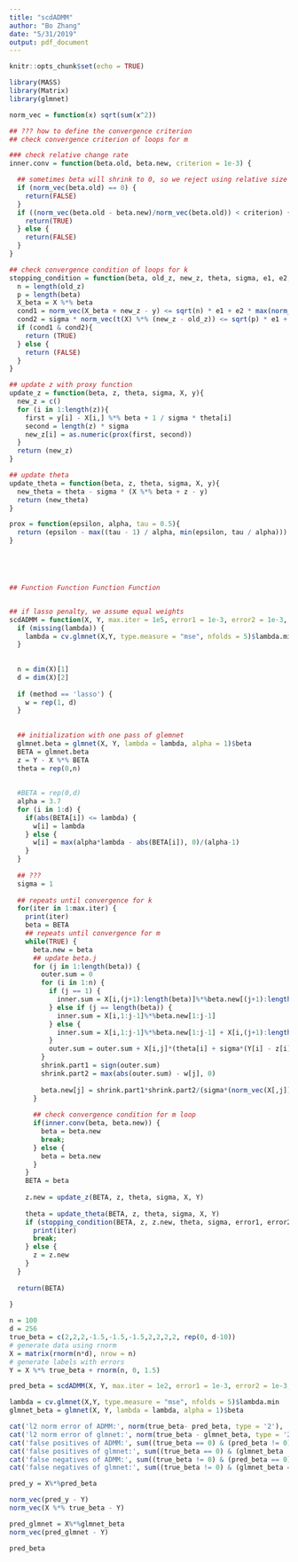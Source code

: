 ```yaml
---
title: "scdADMM"
author: "Bo Zhang"
date: "5/31/2019"
output: pdf_document
---
```


```r
knitr::opts_chunk$set(echo = TRUE)
```
```r
library(MASS)
library(Matrix)
library(glmnet)
```

```r
norm_vec = function(x) sqrt(sum(x^2))

## ??? how to define the convergence criterion
## check convergence criterion of loops for m

### check relative change rate
inner.conv = function(beta.old, beta.new, criterion = 1e-3) {

  ## sometimes beta will shrink to 0, so we reject using relative size
  if (norm_vec(beta.old) == 0) {
    return(FALSE)
  }
  if ((norm_vec(beta.old - beta.new)/norm_vec(beta.old)) < criterion) {
    return(TRUE)
  } else {
    return(FALSE)
  }
}

## check convergence condition of loops for k
stopping_condition = function(beta, old_z, new_z, theta, sigma, e1, e2, X, y){
  n = length(old_z)
  p = length(beta)
  X_beta = X %*% beta
  cond1 = norm_vec(X_beta + new_z - y) <= sqrt(n) * e1 + e2 * max(norm_vec(X_beta), norm_vec(new_z), norm_vec(y))
  cond2 = sigma * norm_vec(t(X) %*% (new_z - old_z)) <= sqrt(p) * e1 + e2 * norm_vec(t(X) %*% theta)
  if (cond1 & cond2){
    return (TRUE)
  } else {
    return (FALSE)
  }
}

## update z with proxy function
update_z = function(beta, z, theta, sigma, X, y){
  new_z = c()
  for (i in 1:length(z)){
    first = y[i] - X[i,] %*% beta + 1 / sigma * theta[i]
    second = length(z) * sigma
    new_z[i] = as.numeric(prox(first, second))
  }
  return (new_z)
}

## update theta
update_theta = function(beta, z, theta, sigma, X, y){
  new_theta = theta - sigma * (X %*% beta + z - y)
  return (new_theta)
}

prox = function(epsilon, alpha, tau = 0.5){
  return (epsilon - max((tau - 1) / alpha, min(epsilon, tau / alpha)))
}





## Function Function Function Function


## if lasso penalty, we assume equal weights
scdADMM = function(X, Y, max.iter = 1e5, error1 = 1e-3, error2 = 1e-3, method = 'lasso', lambda) {
  if (missing(lambda)) {
    lambda = cv.glmnet(X,Y, type.measure = "mse", nfolds = 5)$lambda.min
  }
  
  
  n = dim(X)[1]
  d = dim(X)[2]
  
  if (method == 'lasso') {
    w = rep(1, d)
  }
  
  
  ## initialization with one pass of glemnet
  glmnet.beta = glmnet(X, Y, lambda = lambda, alpha = 1)$beta
  BETA = glmnet.beta
  z = Y - X %*% BETA
  theta = rep(0,n)
  
  
  #BETA = rep(0,d)
  alpha = 3.7
  for (i in 1:d) {
    if(abs(BETA[i]) <= lambda) {
      w[i] = lambda
    } else {
      w[i] = max(alpha*lambda - abs(BETA[i]), 0)/(alpha-1)
    }
  }
  
  ## ???
  sigma = 1
  
  ## repeats until convergence for k
  for(iter in 1:max.iter) {
    print(iter)
    beta = BETA
    ## repeats until convergence for m
    while(TRUE) {
      beta.new = beta
      ## update beta.j
      for (j in 1:length(beta)) {
        outer.sum = 0
        for (i in 1:n) {
          if (j == 1) {
            inner.sum = X[i,(j+1):length(beta)]%*%beta.new[(j+1):length(beta)]
          } else if (j == length(beta)) {
            inner.sum = X[i,1:j-1]%*%beta.new[1:j-1]
          } else {
            inner.sum = X[i,1:j-1]%*%beta.new[1:j-1] + X[i,(j+1):length(beta)]%*%beta.new[(j+1):length(beta)]
          }
          outer.sum = outer.sum + X[i,j]*(theta[i] + sigma*(Y[i] - z[i] - inner.sum))
        }
        shrink.part1 = sign(outer.sum)
        shrink.part2 = max(abs(outer.sum) - w[j], 0)
        
        beta.new[j] = shrink.part1*shrink.part2/(sigma*(norm_vec(X[,j])**2))
      }
      
      ## check convergence condition for m loop
      if(inner.conv(beta, beta.new)) {
        beta = beta.new
        break;
      } else {
        beta = beta.new 
      }
    }
    BETA = beta
    
    z.new = update_z(BETA, z, theta, sigma, X, Y)
      
    theta = update_theta(BETA, z, theta, sigma, X, Y)
    if (stopping_condition(BETA, z, z.new, theta, sigma, error1, error2, X,Y)) {
      print(iter)
      break;
    } else {
      z = z.new
    }
  }
  
  return(BETA)
  
}
```

```r

n = 100
d = 256
true_beta = c(2,2,2,-1.5,-1.5,-1.5,2,2,2,2, rep(0, d-10))
# generate data using rnorm
X = matrix(rnorm(n*d), nrow = n)
# generate labels with errors
Y = X %*% true_beta + rnorm(n, 0, 1.5)
```

```r
pred_beta = scdADMM(X, Y, max.iter = 1e2, error1 = 1e-3, error2 = 1e-3, method = 'lasso')
```
```r
lambda = cv.glmnet(X,Y, type.measure = "mse", nfolds = 5)$lambda.min
glmnet_beta = glmnet(X, Y, lambda = lambda, alpha = 1)$beta
```


```r
cat('l2 norm error of ADMM:', norm(true_beta- pred_beta, type = '2'), '\n')
cat('l2 norm error of glmnet:', norm(true_beta - glmnet_beta, type = '2'), '\n')
cat('false positives of ADMM:', sum((true_beta == 0) & (pred_beta != 0)), '\n')
cat('false positives of glmnet:', sum((true_beta == 0) & (glmnet_beta != 0)), '\n')
cat('false negatives of ADMM:', sum((true_beta != 0) & (pred_beta == 0)), '\n')
cat('false negatives of glmnet:', sum((true_beta != 0) & (glmnet_beta == 0)), '\n')
```
```r
pred_y = X%*%pred_beta
```

```r
norm_vec(pred_y - Y)
norm_vec(X %*% true_beta - Y)
```


```r
pred_glmnet = X%*%glmnet_beta
norm_vec(pred_glmnet - Y)
```
```r
pred_beta
```

